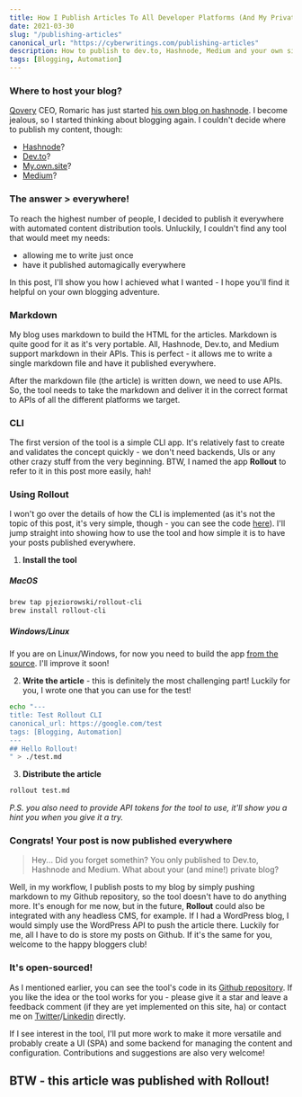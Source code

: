 ```yaml
---
title: How I Publish Articles To All Developer Platforms (And My Private Blog) In One Shot
date: 2021-03-30
slug: "/publishing-articles"
canonical_url: "https://cyberwritings.com/publishing-articles"
description: How to publish to dev.to, Hashnode, Medium and your own site with a single click
tags: [Blogging, Automation]
---
```


### Where to host your blog?

[Qovery](https://www.qovery.com/) CEO, Romaric has just started [his own blog on hashnode](https://www.heapstack.sh/). I become jealous, so I started thinking about blogging again. I couldn't decide where to publish my content, though:

- [Hashnode](https://hashnode.com/)?
- [Dev.to](https://dev.to)?
- [My.own.site](https://cyberwritings.com)?
- [Medium](https://medium.com)?

### The answer > everywhere!

To reach the highest number of people, I decided to publish it everywhere with automated content distribution tools. Unluckily, I couldn't find any tool that would meet my needs:

- allowing me to write just once
- have it published automagically everywhere

In this post, I'll show you how I achieved what I wanted - I hope you'll find it helpful on your own blogging adventure.

### Markdown

My blog uses markdown to build the HTML for the articles. Markdown is quite good for it as it's very portable. All, Hashnode, Dev.to, and Medium support markdown in their APIs. This is perfect - it allows me to write a single markdown file and have it published everywhere.

After the markdown file (the article) is written down, we need to use APIs. So, the tool needs to take the markdown and deliver it in the correct format to APIs of all the different platforms we target.

### CLI

The first version of the tool is a simple CLI app. It's relatively fast to create and validates the concept quickly - we don't need backends, UIs or any other crazy stuff from the very beginning. BTW, I named the app **Rollout** to refer to it in this post more easily, hah!

### Using Rollout

I won't go over the details of how the CLI is implemented (as it's not the topic of this post, it's very simple, though - you can see the code [here](https://github.com/pjeziorowski/rollout)).
I'll jump straight into showing how to use the tool and how simple it is to have your posts published everywhere.

1. **Install the tool**

##### MacOS
```bash
brew tap pjeziorowski/rollout-cli
brew install rollout-cli
```

##### Windows/Linux
If you are on Linux/Windows, for now you need to build the app [from the source](https://github.com/pjeziorowski/rollout). I'll improve it soon!

2. **Write the article** - this is definitely the most challenging part! Luckily for you, I wrote one that you can use for the test!

```bash
echo "---
title: Test Rollout CLI
canonical_url: https://google.com/test
tags: [Blogging, Automation]
---  
## Hello Rollout!
" > ./test.md
```

3. **Distribute the article**

```bash
rollout test.md
```

*P.S. you also need to provide API tokens for the tool to use, it'll show you a hint you when you give it a try.*

### Congrats! Your post is now published everywhere

> Hey... Did you forget somethin? You only published to Dev.to, Hashnode and Medium. What about your (and mine!) private blog?

Well, in my workflow, I publish posts to my blog by simply pushing markdown to my Github repository, so the tool doesn't have to do anything more. It's enough for me now,
but in the future, **Rollout** could also be integrated with any headless CMS, for example. If I had a WordPress blog, I would simply use the WordPress API to push the article there. Luckily for me, all I have to do is store my posts on Github. If it's the same for you, welcome to the happy bloggers club!

### It's open-sourced!

As I mentioned earlier, you can see the tool's code in its [Github repository](https://github.com/pjeziorowski/rollout).
If you like the idea or the tool works for you - please give it a star and leave a feedback comment (if they are yet implemented on this site, ha) or contact me on [Twitter](https://twitter.com/pjeziorowski)/[Linkedin](https://www.linkedin.com/in/patrykjeziorowski/) directly.

If I see interest in the tool, I'll put more work to make it more versatile and probably create a UI (SPA) and some backend for managing the content and configuration. Contributions and suggestions are also very welcome!

## BTW - this article was published with Rollout!